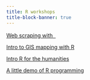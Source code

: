 ```yaml
---
title: R workshops
title-block-banner: true
---
```


:::{layout="[5, 5, 5, 5]"}

:::{.card .mb-3}

:::{.card-body2}

[Web scraping with &nbsp;![](img/logo_rvest.png){width="1.2em" fig-alt="noshadow"}](ws_webscraping.qmd){.card-title-ws .stretched-link}

:::

:::

:::{.card .mb-3}

:::{.card-body2}

[Intro to GIS mapping with R](ws_gis_intro.qmd){.card-title-ws .stretched-link}

:::

:::

:::{.card .mb-3}

:::{.card-body2}

[Intro R for the humanities](ws_hss_intro.qmd){.card-title-ws .stretched-link}

:::

:::

:::{.card .mb-3}

:::{.card-body2}

[A little demo of R programming](ws_demo.qmd){.card-title-ws .stretched-link}

:::

:::

:::
